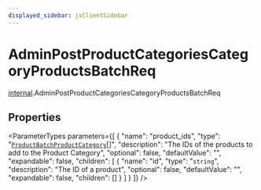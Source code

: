 ```yaml
---
displayed_sidebar: jsClientSidebar
---
```



# AdminPostProductCategoriesCategoryProductsBatchReq

[internal](../../modules/internal.mdx).AdminPostProductCategoriesCategoryProductsBatchReq

## Properties

<ParameterTypes parameters={[
  {
    "name": "product_ids",
    "type": "[`ProductBatchProductCategory`](internal.ProductBatchProductCategory.mdx)[]",
    "description": "The IDs of the products to add to the Product Category",
    "optional": false,
    "defaultValue": "",
    "expandable": false,
    "children": [
      {
        "name": "id",
        "type": "`string`",
        "description": "The ID of a product",
        "optional": false,
        "defaultValue": "",
        "expandable": false,
        "children": []
      }
    ]
  }
]} />
